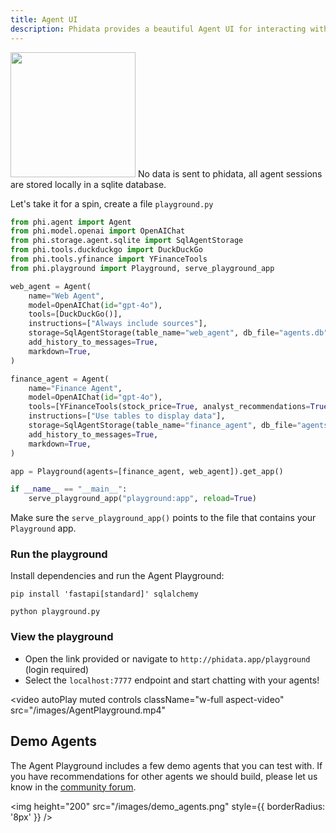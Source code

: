 ```yaml
---
title: Agent UI
description: Phidata provides a beautiful Agent UI for interacting with your agents.
---
```


<Frame caption="Agent Playground">
  <img
    height="200"
    src="/images/agent_playground.png"
    style={{ borderRadius: '8px' }}
  />
</Frame>

<Note>
No data is sent to phidata, all agent sessions are stored locally in a sqlite database.
</Note>

Let's take it for a spin, create a file `playground.py`

```python playground.py
from phi.agent import Agent
from phi.model.openai import OpenAIChat
from phi.storage.agent.sqlite import SqlAgentStorage
from phi.tools.duckduckgo import DuckDuckGo
from phi.tools.yfinance import YFinanceTools
from phi.playground import Playground, serve_playground_app

web_agent = Agent(
    name="Web Agent",
    model=OpenAIChat(id="gpt-4o"),
    tools=[DuckDuckGo()],
    instructions=["Always include sources"],
    storage=SqlAgentStorage(table_name="web_agent", db_file="agents.db"),
    add_history_to_messages=True,
    markdown=True,
)

finance_agent = Agent(
    name="Finance Agent",
    model=OpenAIChat(id="gpt-4o"),
    tools=[YFinanceTools(stock_price=True, analyst_recommendations=True, company_info=True, company_news=True)],
    instructions=["Use tables to display data"],
    storage=SqlAgentStorage(table_name="finance_agent", db_file="agents.db"),
    add_history_to_messages=True,
    markdown=True,
)

app = Playground(agents=[finance_agent, web_agent]).get_app()

if __name__ == "__main__":
    serve_playground_app("playground:app", reload=True)
```

<Tip>Make sure the `serve_playground_app()` points to the file that contains your `Playground` app.</Tip>

<Snippet file="authenticate-with-phidata.mdx" />

### Run the playground

Install dependencies and run the Agent Playground:

```shell
pip install 'fastapi[standard]' sqlalchemy

python playground.py
```

### View the playground

- Open the link provided or navigate to `http://phidata.app/playground` (login required)
- Select the `localhost:7777` endpoint and start chatting with your agents!

<video
  autoPlay
  muted
  controls
  className="w-full aspect-video"
  src="/images/AgentPlayground.mp4"
></video>

## Demo Agents

The Agent Playground includes a few demo agents that you can test with. If you have recommendations for other agents we should build, please let us know in the [community forum](https://community.phidata.com/).

<img
  height="200"
  src="/images/demo_agents.png"
  style={{ borderRadius: '8px' }}
/>
